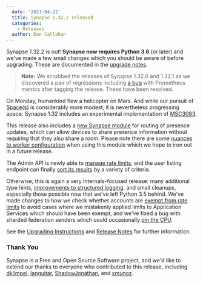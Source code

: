 ```yaml
---
  date: '2021-04-22'
  title: Synapse 1.32.2 released
  categories:
    - Releases
  author: Dan Callahan
---
```


Synapse 1.32.2 is out! **Synapse now requires Python 3.6** (or later) and we've made a few small changes which you should be aware of before upgrading. These are documented in the [upgrade notes](https://github.com/matrix-org/synapse/blob/v1.32.2/UPGRADE.rst#upgrading-to-v1320).

> __Note:__ We scrubbed the releases of Synapse 1.32.0 and 1.32.1 as we discovered a pair of regressions including [a bug](https://github.com/matrix-org/synapse/issues/9853) with Prometheus metrics after tagging the release. These have been resolved.

On Monday, humankind flew a helicopter on Mars. And while our pursuit of [Space(s)](https://github.com/matrix-org/matrix-doc/pull/1772) is considerably more modest, it is nevertheless progressing apace: Synapse 1.32 includes an experimental implementation of [MSC3083](https://github.com/matrix-org/matrix-doc/pull/3083).

This release also includes a [new Synapse module](https://github.com/matrix-org/synapse/pull/9491) for routing of presence updates, which can allow devices to share presence information without requiring that they also share a room. Please note there are some [nuances to worker configuration](https://github.com/matrix-org/synapse/pull/9823) when using this module which we hope to iron out in a future release.

The Admin API is newly able to [manage rate limits](https://github.com/matrix-org/synapse/blob/v1.32.2/docs/admin_api/user_admin_api.rst#override-ratelimiting-for-users), and the user listing endpoint can finally [sort its results](https://github.com/matrix-org/synapse/pull/9691) by a variety of criteria.

Otherwise, this is again a very internals-focused release: many additional type hints, [improvements to structured logging](https://github.com/matrix-org/synapse/pull/9654), and small cleanups, especially those possible now that we've left Python 3.5 behind. We've made changes to how we check whether accounts are [exempt from rate limits](https://github.com/matrix-org/synapse/pull/9711) to avoid cases where we mistakenly applied limits to Application Services which should have been exempt, and we've fixed a bug with sharded federation senders which could occasionally [pin the CPU](https://github.com/matrix-org/synapse/pull/9770).

See the [Upgrading Instructions](https://github.com/matrix-org/synapse/blob/v1.32.2/UPGRADE.rst#upgrading-to-v1320) and [Release Notes](https://github.com/matrix-org/synapse/blob/v1.32.2/CHANGES.md#synapse-1322-2021-04-22) for further information.

### Thank You

Synapse is a Free and Open Source Software project, and we'd like to extend our thanks to everyone who contributed to this release, including [dklimpel](https://github.com/dklimpel), [languitar](https://github.com/languitar), [ShadowJonathan](https://github.com/ShadowJonathan), and [xmunoz](https://github.com/xmunoz).
